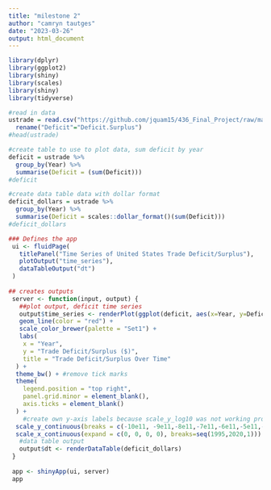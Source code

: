 ```yaml
---
title: "milestone 2"
author: "camryn tautges"
date: "2023-03-26"
output: html_document
---
```


```r
library(dplyr)
library(ggplot2)
library(shiny)
library(scales)
library(shiny)
library(tidyverse)

#read in data
ustrade = read.csv("https://github.com/jquam15/436_Final_Project/raw/main/ustrade.csv") %>%
  rename("Deficit"="Deficit.Surplus")
#head(ustrade)
```


```r
#create table to use to plot data, sum deficit by year
deficit = ustrade %>%
  group_by(Year) %>%
  summarise(Deficit = (sum(Deficit)))
#deficit

#create data table data with dollar format
deficit_dollars = ustrade %>%
  group_by(Year) %>%
  summarise(Deficit = scales::dollar_format()(sum(Deficit)))
#deficit_dollars
```

```r
### Defines the app
 ui <- fluidPage(
   titlePanel("Time Series of United States Trade Deficit/Surplus"),
   plotOutput("time_series"),
   dataTableOutput("dt")
 )
 
## creates outputs
 server <- function(input, output) {
   ##plot output, deficit time series
   output$time_series <- renderPlot(ggplot(deficit, aes(x=Year, y=Deficit), xlim = c(1995,2020)) +
   geom_line(color = "red") +
   scale_color_brewer(palette = "Set1") +
   labs(
    x = "Year",
    y = "Trade Deficit/Surplus ($)",
    title = "Trade Deficit/Surplus Over Time"
  ) +
  theme_bw() + #remove tick marks
  theme(
    legend.position = "top right",
    panel.grid.minor = element_blank(),
    axis.ticks = element_blank()
  ) + 
    #create own y-axis labels because scale_y_log10 was not working properly
  scale_y_continuous(breaks = c(-10e11, -9e11,-8e11,-7e11,-6e11,-5e11,-4e11,-3e11,-2e11,-1e11), labels = c("-1 trillion","-900 billion","-800 billion","-700 billion","-600 billion","-500 billion","-400 billion","-300 billion","-200 billion", "-100 billion")) + #remove linespace
  scale_x_continuous(expand = c(0, 0, 0, 0), breaks=seq(1995,2020,1))) 
   #data table output
   output$dt <- renderDataTable(deficit_dollars)
 }
 
 app <- shinyApp(ui, server)
 app
```

